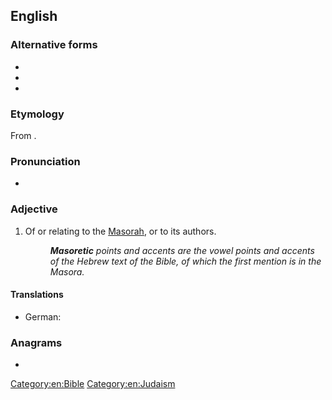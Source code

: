 ==English==
{{wikipedia|Masoretic Text}}

===Alternative forms===
* {{l|en|Masoretical}}
* {{l|en|Massoretic}}
* {{l|en|Massoretical}}

===Etymology===
From {{affix|en|מָסֹרֶת|lang1=he|tr1=masóret|-ic}}.

===Pronunciation===
* {{IPA|en|/mæsəˈɹɛtɪk/}}

===Adjective===
{{en-adj|-}}

# Of or relating to the [[Masorah]], or to its authors.
#: '''''Masoretic''' points and accents are the vowel points and accents of the Hebrew text of the Bible, of which the first mention is in the Masora.''

====Translations====
{{trans-top|relating to the Masora or to its authors}}
* German: {{t|de|masoretisch}}
{{trans-mid}}
{{trans-bottom}}

===Anagrams===
* {{anagrams|en|a=aceimorst|catiomers|comiserat|microseta}}

[[Category:en:Bible]]
[[Category:en:Judaism]]
